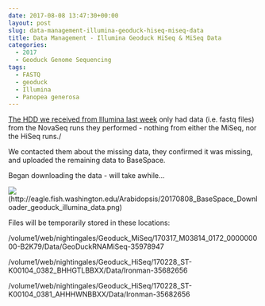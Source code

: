 ```yaml
---
date: 2017-08-08 13:47:30+00:00
layout: post
slug: data-management-illumina-geoduck-hiseq-miseq-data
title: Data Management - Illumina Geoduck HiSeq & MiSeq Data
categories:
  - 2017
  - Geoduck Genome Sequencing
tags:
  - FASTQ
  - geoduck
  - Illumina
  - Panopea generosa
---
```


[The HDD we received from Illumina last week](https://robertslab.github.io/sams-notebook/posts/2017/2017-07-31-data-received-geoduck-genome-sequencing-by-illumina.html) only had data (i.e. fastq files) from the NovaSeq runs they performed - nothing from either the MiSeq, nor the HiSeq runs./

We contacted them about the missing data, they confirmed it was missing, and uploaded the remaining data to BaseSpace.

Began downloading the data - will take awhile...



![](https://eagle.fish.washington.edu/Arabidopsis/20170808_BaseSpace_Downloader_geoduck_illumina_data.png)(http://eagle.fish.washington.edu/Arabidopsis/20170808_BaseSpace_Downloader_geoduck_illumina_data.png)

Files will be temporarily stored in these locations:

/volume1/web/nightingales/Geoduck_MiSeq/170317_M03814_0172_000000000-B2K79/Data/GeoDuckRNAMiSeq-35978947

/volume1/web/nightingales/Geoduck_HiSeq/170228_ST-K00104_0382_BHHGTLBBXX/Data/Ironman-35682656

/volume1/web/nightingales/Geoduck_HiSeq/170228_ST-K00104_0381_AHHHWNBBXX/Data/Ironman-35682656
